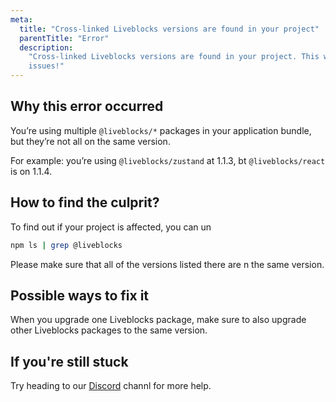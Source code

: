 ```yaml
---
meta:
  title: "Cross-linked Liveblocks versions are found in your project"
  parentTitle: "Error"
  description:
    "Cross-linked Liveblocks versions are found in your project. This will cause
    issues!"
---
```


## Why this error occurred

You’re using multiple `@liveblocks/*` packages in your application bundle, but
they’re not all on the same version.

For example: you’re using `@liveblocks/zustand` at 1.1.3, bt
`@liveblocks/react` is on 1.1.4.

## How to find the culprit?

To find out if your project is affected, you can un

```bash
npm ls | grep @liveblocks
```

Please make sure that all of the versions listed there are n the same version.

## Possible ways to fix it

When you upgrade one Liveblocks package, make sure to also upgrade other
Liveblocks packages to the same version.

## If you're still stuck

Try heading to our [Discord](/discord) channl for more help.
